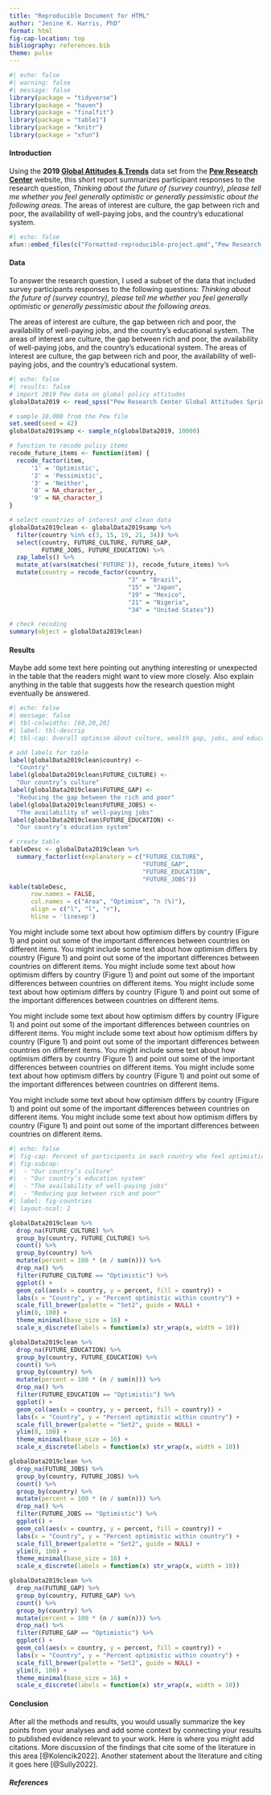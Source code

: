 ```yaml
---
title: "Reproducible Document for HTML"
author: "Jenine K. Harris, PhD"
format: html
fig-cap-location: top
bibliography: references.bib
theme: pulse
---
```


```r
#| echo: false
#| warning: false
#| message: false
library(package = "tidyverse")
library(package = "haven")
library(package = "finalfit")
library(package = "table1")
library(package = "knitr")
library(package = "xfun")
```

#### Introduction

Using the **2019 [Global Attitudes & Trends](https://www.pewresearch.org/global/datasets/)** data set from the [**Pew Research Center**](https://www.pewresearch.org) website, this short report summarizes participant responses to the research question, *Thinking about the future of (survey country), please tell me whether you feel generally optimistic or generally pessimistic about the following
areas.* The areas of interest are culture, the gap between rich and poor, the availability of well-paying jobs, and the country's educational system.

```r
#| echo: false
xfun::embed_files(c("Formatted-reproducible-project.qmd","Pew Research Center 2019 Global Attitudes Survey WEB .docx","Pew Research Center Global Attitudes Spring 2019 Dataset WEB.sav","references.bib"), text = "Download data, code, codebook, and text here.")

```

#### Data

To answer the research question, I used a subset of the data that included survey participants responses to the following questions: *Thinking about the future of (survey country), please tell me whether you feel generally optimistic or generally pessimistic about the following areas.*

The areas of interest are culture, the gap between rich and poor, the availability of well-paying jobs, and the country's educational system. The areas of interest are culture, the gap between rich and poor, the availability of well-paying jobs, and the country's educational system. The areas of interest are culture, the gap between rich and poor, the availability of well-paying jobs, and the country's educational system.

```r
#| echo: false
#| results: false
# import 2019 Pew data on global policy attitudes
globalData2019 <- read_spss("Pew Research Center Global Attitudes Spring 2019 Dataset WEB.sav")

# sample 10,000 from the Pew file
set.seed(seed = 42)
globalData2019samp <- sample_n(globalData2019, 10000)

# function to recode policy items
recode_future_items <- function(item) {
  recode_factor(item,
      '1' = 'Optimistic',
      '2' = 'Pessimistic',
      '3' = 'Neither',
      '8' = NA_character_,
      '9' = NA_character_)
}

# select countries of interest and clean data
globalData2019clean <- globalData2019samp %>%
  filter(country %in% c(3, 15, 19, 21, 34)) %>%
  select(country, FUTURE_CULTURE, FUTURE_GAP, 
         FUTURE_JOBS, FUTURE_EDUCATION) %>%
  zap_labels() %>%
  mutate_at(vars(matches('FUTURE')), recode_future_items) %>% 
  mutate(country = recode_factor(country, 
                                 "3" = "Brazil", 
                                 "15" = "Japan", 
                                 "19" = "Mexico", 
                                 "21" = "Nigeria", 
                                 "34" = "United States")) 

# check recoding
summary(object = globalData2019clean)
```

#### Results

Maybe add some text here pointing out anything interesting or unexpected in the table that the readers might want to view more closely. Also explain anything in the table that suggests how the research question might eventually be answered.

```r
#| echo: false
#| message: false
#| tbl-colwidths: [60,20,20]
#| label: tbl-descrip
#| tbl-cap: Overall optimism about culture, wealth gap, jobs, and education for 10,000 survey participants in 5 countries.

# add labels for table
label(globalData2019clean$country) <- 
  "Country"
label(globalData2019clean$FUTURE_CULTURE) <- 
  "Our country’s culture"
label(globalData2019clean$FUTURE_GAP) <- 
  "Reducing the gap between the rich and poor"
label(globalData2019clean$FUTURE_JOBS) <- 
  "The availability of well-paying jobs"
label(globalData2019clean$FUTURE_EDUCATION) <- 
  "Our country’s education system"

# create table
tableDesc <- globalData2019clean %>% 
  summary_factorlist(explanatory = c("FUTURE_CULTURE",
                                     "FUTURE_GAP",
                                     "FUTURE_EDUCATION", 
                                     "FUTURE_JOBS"))
kable(tableDesc, 
      row.names = FALSE, 
      col.names = c("Area", "Optimism", "n (%)"), 
      align = c("l", "l", "r"),
      hline = 'linesep')
```

You might include some text about how optimism differs by country (Figure 1) and point out some of the important differences between countries on different items. You might include some text about how optimism differs by country (Figure 1) and point out some of the important differences between countries on different items. You might include some text about how optimism differs by country (Figure 1) and point out some of the important differences between countries on different items. You might include some text about how optimism differs by country (Figure 1) and point out some of the important differences between countries on different items.

You might include some text about how optimism differs by country (Figure 1) and point out some of the important differences between countries on different items. You might include some text about how optimism differs by country (Figure 1) and point out some of the important differences between countries on different items. You might include some text about how optimism differs by country (Figure 1) and point out some of the important differences between countries on different items. You might include some text about how optimism differs by country (Figure 1) and point out some of the important differences between countries on different items.

You might include some text about how optimism differs by country (Figure 1) and point out some of the important differences between countries on different items. You might include some text about how optimism differs by country (Figure 1) and point out some of the important differences between countries on different items.

```r
#| echo: false
#| fig-cap: Percent of participants in each country who feel optimistic about the future of their country culture, wealth gap, jobs, and education. 
#| fig-subcap: 
#|  - "Our country’s culture"
#|  - "Our country’s education system"
#|  - "The availability of well-paying jobs"
#|  - "Reducing gap between rich and poor"
#| label: fig-countries
#| layout-ncol: 2

globalData2019clean %>%
  drop_na(FUTURE_CULTURE) %>%
  group_by(country, FUTURE_CULTURE) %>%
  count() %>%
  group_by(country) %>%
  mutate(percent = 100 * (n / sum(n))) %>% 
  drop_na() %>% 
  filter(FUTURE_CULTURE == "Optimistic") %>% 
  ggplot() +
  geom_col(aes(x = country, y = percent, fill = country)) +
  labs(x = "Country", y = "Percent optimistic within country") +
  scale_fill_brewer(palette = "Set2", guide = NULL) +
  ylim(0, 100) +
  theme_minimal(base_size = 16) +
  scale_x_discrete(labels = function(x) str_wrap(x, width = 10))  

globalData2019clean %>%
  drop_na(FUTURE_EDUCATION) %>%
  group_by(country, FUTURE_EDUCATION) %>%
  count() %>%
  group_by(country) %>%
  mutate(percent = 100 * (n / sum(n))) %>% 
  drop_na() %>% 
  filter(FUTURE_EDUCATION == "Optimistic") %>% 
  ggplot() +
  geom_col(aes(x = country, y = percent, fill = country)) +
  labs(x = "Country", y = "Percent optimistic within country") +
  scale_fill_brewer(palette = "Set2", guide = NULL) +
  ylim(0, 100) +
  theme_minimal(base_size = 16) +
  scale_x_discrete(labels = function(x) str_wrap(x, width = 10))  

globalData2019clean %>%
  drop_na(FUTURE_JOBS) %>%
  group_by(country, FUTURE_JOBS) %>%
  count() %>%
  group_by(country) %>%
  mutate(percent = 100 * (n / sum(n))) %>% 
  drop_na() %>% 
  filter(FUTURE_JOBS == "Optimistic") %>% 
  ggplot() +
  geom_col(aes(x = country, y = percent, fill = country)) +
  labs(x = "Country", y = "Percent optimistic within country") +
  scale_fill_brewer(palette = "Set2", guide = NULL) +
  ylim(0, 100) +
  theme_minimal(base_size = 16) +
  scale_x_discrete(labels = function(x) str_wrap(x, width = 10)) 

globalData2019clean %>%
  drop_na(FUTURE_GAP) %>%
  group_by(country, FUTURE_GAP) %>%
  count() %>%
  group_by(country) %>%
  mutate(percent = 100 * (n / sum(n))) %>% 
  drop_na() %>% 
  filter(FUTURE_GAP == "Optimistic") %>% 
  ggplot() +
  geom_col(aes(x = country, y = percent, fill = country)) +
  labs(x = "Country", y = "Percent optimistic within country") +
  scale_fill_brewer(palette = "Set2", guide = NULL) +
  ylim(0, 100) +
  theme_minimal(base_size = 16) +
  scale_x_discrete(labels = function(x) str_wrap(x, width = 10))

```

#### Conclusion

After all the methods and results, you would usually summarize the key points from your analyses and add some context by connecting your results to published evidence relevant to your work. Here is where you might add citations. More discussion of the findings that cite some of the literature in this area [@Kolencik2022]. Another statement about the literature and citing it goes here [@Sully2022].

##### References
